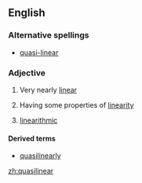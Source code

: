 ==English==

===Alternative spellings===
*[[quasi-linear]]

===Adjective===
{{en-adj}}

# Very nearly [[linear]]
#{{maths}} Having some properties of [[linearity]]
#{{computing}} [[linearithmic]]

====Derived terms====
*[[quasilinearly]]

[[zh:quasilinear]]